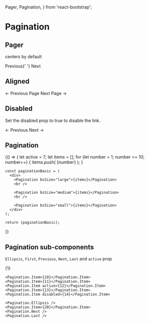   Pager, Pagination,
} from 'react-bootstrap';

# Pagination

## Pager
centers by default

<Playground>
  <Pager>
    <Pager.Item href="#">Previous</Pager.Item>{' '}
    <Pager.Item href="#">Next</Pager.Item>
  </Pager>
</Playground>

## Aligned

<Playground>
  <Pager>
    <Pager.Item previous href="#">
      &larr; Previous Page
    </Pager.Item>
    <Pager.Item next href="#">
      Next Page &rarr;
    </Pager.Item>
  </Pager>
</Playground>

## Disabled

Set the disabled prop to true to disable the link.

<Playground>
  <Pager>
    <Pager.Item previous href="#">
      &larr; Previous
    </Pager.Item>
    <Pager.Item disabled next href="#">
      Next &rarr;
    </Pager.Item>
  </Pager>
</Playground>

## Pagination

<Playground>
  {() => {
    let active = 7;
    let items = [];
    for (let number = 1; number <= 10; number++) {
      items.push(
        <Pagination.Item key={number + '-key'} active={number === active}>{number}</Pagination.Item>
      );
    }

    const paginationBasic = (
      <div>
        <Pagination bsSize="large">{items}</Pagination>
        <br />

        <Pagination bsSize="medium">{items}</Pagination>
        <br />

        <Pagination bsSize="small">{items}</Pagination>
      </div>
    );

    return (paginationBasic);
  }}
</Playground>

## Pagination sub-components

`Ellipsis`, `First`, `Previous`, `Next`, `Last` and `active` prop

<Playground>
  <Pagination>
    <Pagination.First />
    <Pagination.Prev />
    <Pagination.Item>{1}</Pagination.Item>
    <Pagination.Ellipsis />

    <Pagination.Item>{10}</Pagination.Item>
    <Pagination.Item>{11}</Pagination.Item>
    <Pagination.Item active>{12}</Pagination.Item>
    <Pagination.Item>{13}</Pagination.Item>
    <Pagination.Item disabled>{14}</Pagination.Item>

    <Pagination.Ellipsis />
    <Pagination.Item>{20}</Pagination.Item>
    <Pagination.Next />
    <Pagination.Last />
  </Pagination>
</Playground>
